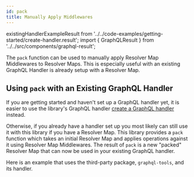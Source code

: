 ```yaml
---
id: pack
title: Manually Apply Middlewares
---
```


existingHandlerExampleResult from '../../code-examples/getting-started/create-handler.result'; import { GraphQLResult }
from '../../src/components/graphql-result';

The `pack` function can be used to manually apply Resolver Map Middlewares to Resolver Maps. This is especially useful
with an existing GraphQL Handler is already setup with a Resolver Map.

## Using `pack` with an Existing GraphQL Handler

If you are getting started and haven't set up a GraphQL handler yet, it is easier to use the library's GraphQL handler
[create a GraphQL handler](../getting-started/create-handler) instead.

Otherwise, if you already have a handler set up you most likely can still use it with this library if you have a
Resolver Map. This library provides a `pack` function which takes an initial Resolver Map and applies operations against
it using Resolver Map Middlewares. The result of `pack` is a new "packed" Resolver Map that can now be used in your
existing GraphQL handler.

Here is an example that uses the third-party package, `graphql-tools`, and its handler.

<ExistingHandlerExample />
<GraphQLResult result={existingHandlerExampleResult} />
